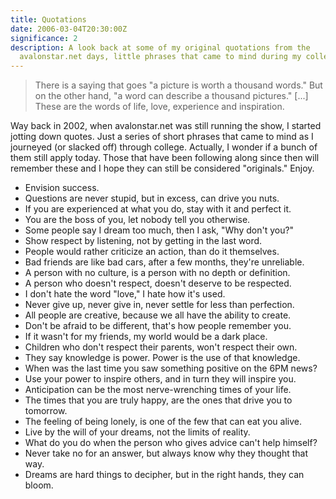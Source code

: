 ```yaml
---
title: Quotations
date: 2006-03-04T20:30:00Z
significance: 2
description: A look back at some of my original quotations from the
  avalonstar.net days, little phrases that came to mind during my college years.
---
```


> There is a saying that goes "a picture is worth a thousand words." But on the other hand, "a word can describe a thousand pictures." [...] These are the words of life, love, experience and inspiration.

Way back in 2002, when avalonstar.net was still running the show, I started jotting down quotes. Just a series of short phrases that came to mind as I journeyed (or slacked off) through college. Actually, I wonder if a bunch of them still apply today. Those that have been following along since then will remember these and I hope they can still be considered "originals." Enjoy.

- Envision success.
- Questions are never stupid, but in excess, can drive you nuts.
- If you are experienced at what you do, stay with it and perfect it.
- You are the boss of you, let nobody tell you otherwise.
- Some people say I dream too much, then I ask, "Why don't you?"
- Show respect by listening, not by getting in the last word.
- People would rather criticize an action, than do it themselves.
- Bad friends are like bad cars, after a few months, they're unreliable.
- A person with no culture, is a person with no depth or definition.
- A person who doesn't respect, doesn't deserve to be respected.
- I don't hate the word "love," I hate how it's used.
- Never give up, never give in, never settle for less than perfection.
- All people are creative, because we all have the ability to create.
- Don't be afraid to be different, that's how people remember you.
- If it wasn't for my friends, my world would be a dark place.
- Children who don't respect their parents, won't respect their own.
- They say knowledge is power. Power is the use of that knowledge.
- When was the last time you saw something positive on the 6PM news?
- Use your power to inspire others, and in turn they will inspire you.
- Anticipation can be the most nerve-wrenching times of your life.
- The times that you are truly happy, are the ones that drive you to tomorrow.
- The feeling of being lonely, is one of the few that can eat you alive.
- Live by the will of your dreams, not the limits of reality.
- What do you do when the person who gives advice can't help himself?
- Never take no for an answer, but always know why they thought that way.
- Dreams are hard things to decipher, but in the right hands, they can bloom.
